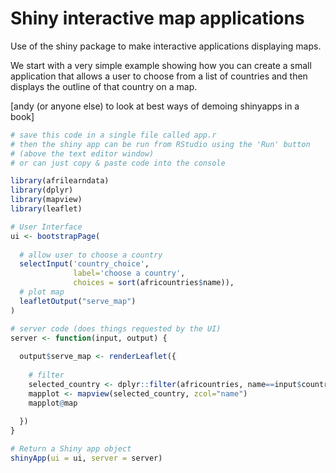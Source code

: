 # Shiny interactive map applications {#shiny}

Use of the shiny package to make interactive applications displaying maps.

We start with a very simple example showing how you can create a small application that allows a user to choose from a list of countries and then displays the outline of that country on a map.

[andy (or anyone else) to look at best ways of demoing shinyapps in a book]

```r

# save this code in a single file called app.r
# then the shiny app can be run from RStudio using the 'Run' button
# (above the text editor window)
# or can just copy & paste code into the console

library(afrilearndata)
library(dplyr)
library(mapview)
library(leaflet)

# User Interface
ui <- bootstrapPage(
  
  # allow user to choose a country 
  selectInput('country_choice', 
              label='choose a country', 
              choices = sort(africountries$name)),
  # plot map
  leafletOutput("serve_map")
)

# server code (does things requested by the UI)
server <- function(input, output) {
  
  output$serve_map <- renderLeaflet({
    
    # filter
    selected_country <- dplyr::filter(africountries, name==input$country_choice) 
    mapplot <- mapview(selected_country, zcol="name")
    mapplot@map
    
  })
}

# Return a Shiny app object
shinyApp(ui = ui, server = server)

```